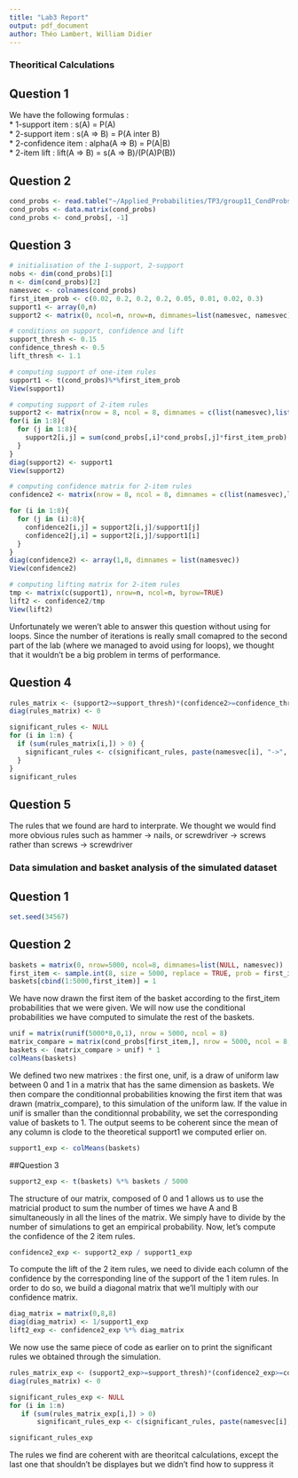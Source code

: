 ```yaml
---
title: "Lab3 Report"
output: pdf_document
author: Théo Lambert, William Didier
---
```


### Theoritical Calculations

## Question 1
We have the following formulas :   
  * 1-support item : s(A) = P(A)   
  * 2-support item : s(A => B) = P(A inter B)   
  * 2-confidence item : alpha(A => B) = P(A|B)  
  * 2-item lift : lift(A => B) = s(A => B)/(P(A)P(B))  

## Question 2
```r
cond_probs <- read.table("~/Applied_Probabilities/TP3/group11_CondProbs.csv", header=TRUE, sep=",", dec=".")
cond_probs <- data.matrix(cond_probs)
cond_probs <- cond_probs[, -1]
```

## Question 3
```r
# initialisation of the 1-support, 2-support
nobs <- dim(cond_probs)[1]
n <- dim(cond_probs)[2]
namesvec <- colnames(cond_probs)
first_item_prob <- c(0.02, 0.2, 0.2, 0.2, 0.05, 0.01, 0.02, 0.3)
support1 <- array(0,n)
support2 <- matrix(0, ncol=n, nrow=n, dimnames=list(namesvec, namesvec))

# conditions on support, confidence and lift
support_thresh <- 0.15
confidence_thresh <- 0.5
lift_thresh <- 1.1

# computing support of one-item rules
support1 <- t(cond_probs)%*%first_item_prob
View(support1)

# computing support of 2-item rules
support2 <- matrix(nrow = 8, ncol = 8, dimnames = c(list(namesvec),list(namesvec)))
for(i in 1:8){
  for (j in 1:8){
    support2[i,j] = sum(cond_probs[,i]*cond_probs[,j]*first_item_prob)
  }
}
diag(support2) <- support1
View(support2)

# computing confidence matrix for 2-item rules
confidence2 <- matrix(nrow = 8, ncol = 8, dimnames = c(list(namesvec),list(namesvec)))

for (i in 1:8){
  for (j in (i):8){
    confidence2[i,j] = support2[i,j]/support1[j]
    confidence2[j,i] = support2[i,j]/support1[i]
  }
}
diag(confidence2) <- array(1,8, dimnames = list(namesvec))
View(confidence2)

# computing lifting matrix for 2-item rules
tmp <- matrix(c(support1), nrow=n, ncol=n, byrow=TRUE)
lift2 <- confidence2/tmp
View(lift2)
```

Unfortunately we weren't able to answer this question without using for loops. Since the number of iterations is really small comapred to the second part of the lab (where we managed to avoid using for loops), we thought that it wouldn't be a big problem in terms of performance.

## Question 4
```r
rules_matrix <- (support2>=support_thresh)*(confidence2>=confidence_thresh)*(lift2>=lift_thresh)
diag(rules_matrix) <- 0

significant_rules <- NULL
for (i in 1:n) {
  if (sum(rules_matrix[i,]) > 0) {
    significant_rules <- c(significant_rules, paste(namesvec[i], "->", namesvec[rules_matrix[i,]==1], sep=""))
  }
}
significant_rules
```

## Question 5
The rules that we found are hard to interprate. We thought we would find more obvious rules such as hammer -> nails, or screwdriver -> screws rather than screws -> screwdriver


### Data simulation and basket analysis of the simulated dataset

## Question 1
```r
set.seed(34567)
```

## Question 2
```r
baskets = matrix(0, nrow=5000, ncol=8, dimnames=list(NULL, namesvec))
first_item <- sample.int(8, size = 5000, replace = TRUE, prob = first_item_prob)
baskets[cbind(1:5000,first_item)] = 1
```
We have now drawn the first item of the basket according to the first_item probabilities that we were given. We will now use the conditional probabilities we have computed to simulate the rest of the baskets.
```r
unif = matrix(runif(5000*8,0,1), nrow = 5000, ncol = 8)
matrix_compare = matrix(cond_probs[first_item,], nrow = 5000, ncol = 8, dimnames = list(NULL, namesvec))
baskets <- (matrix_compare > unif) * 1
colMeans(baskets)
```
We defined two new matrixes : the first one, unif, is a draw of uniform law between 0 and 1 in a matrix that has the same dimension as baskets. We then compare the conditionnal probabilities knowing the first item that was drawn (matrix_compare), to this simulation of the uniform law. If the value in unif is smaller than the conditionnal probability, we set the corresponding value of baskets to 1.
The output seems to be coherent since the mean of any column is clode to the theoretical support1 we computed erlier on.

```r
support1_exp <- colMeans(baskets)
```

##Question 3

```r
support2_exp <- t(baskets) %*% baskets / 5000
```
The structure of our matrix, composed of 0 and 1 allows us to use the matricial product to sum the number of times we have A and B simultaneously in all the lines of the matrix. We simply have to divide by the number of simulations to get an empirical probability.
Now, let's compute the confidence of the 2 item rules.

```r
confidence2_exp <- support2_exp / support1_exp
```

To compute the lift of the 2 item rules, we need to divide each column of the confidence by the corresponding line of the support of the 1 item rules. In order to do so, we build a diagonal matrix that we'll multiply with our confidence matrix.
```r
diag_matrix = matrix(0,8,8)
diag(diag_matrix) <- 1/support1_exp
lift2_exp <- confidence2_exp %*% diag_matrix
```

We now use the same piece of code as earlier on to print the significant rules we obtained through the simulation.

```r
rules_matrix_exp <- (support2_exp>=support_thresh)*(confidence2_exp>=confidence_thresh)*(lift2_exp>=lift_thresh)
diag(rules_matrix) <- 0

significant_rules_exp <- NULL
for (i in 1:n) 
   if (sum(rules_matrix_exp[i,]) > 0) 
       significant_rules_exp <- c(significant_rules, paste(namesvec[i], "->", namesvec[rules_matrix_exp[i,]==1], sep=""))

significant_rules_exp
```

The rules we find are coherent with are theoritcal calculations, except the last one that shouldn't be displayes but we didn't find how to suppress it 

